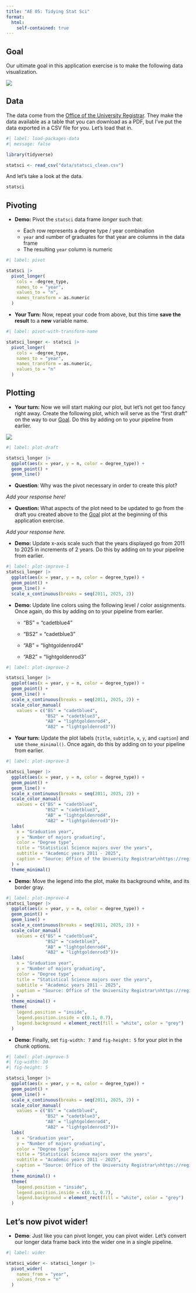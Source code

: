 ```yaml
---
title: "AE 05: Tidying Stat Sci"
format:
  html:
    self-contained: true
---
```


## Goal

Our ultimate goal in this application exercise is to make the following data visualization.

![](/slides/images/07/statsci-majors-2025.png){fig-align="center"}

## Data

The data come from the [Office of the University Registrar](https://registrar.duke.edu/registration/enrollment-statistics). They make the data available as a table that you can download as a PDF, but I've put the data exported in a CSV file for you. Let's load that in.

```r
#| label: load-packages-data
#| message: false

library(tidyverse)

statsci <- read_csv("data/statsci_clean.csv")
```

And let's take a look at the data.

```r
statsci
```

## Pivoting

-   **Demo:** Pivot the `statsci` data frame *longer* such that:

    -   Each row represents a degree type / year combination
    -   `year` and `n`umber of graduates for that year are columns in the data frame
    -   The resulting `year` column is numeric

```r
#| label: pivot

statsci |>
  pivot_longer(
    cols = -degree_type,
    names_to = "year",
    values_to = "n",
    names_transform = as.numeric
  )
```

-   **Your Turn:** Now, repeat your code from above, but this time **save the result** to a **new** variable name.

```r
#| label: pivot-with-transform-name

statsci_longer <- statsci |>
  pivot_longer(
    cols = -degree_type,
    names_to = "year",
    names_transform = as.numeric,
    values_to = "n"
  )
```

## Plotting

-   **Your turn:** Now we will start making our plot, but let's not get too fancy right away. Create the following plot, which will serve as the "first draft" on the way to our [Goal]. Do this by adding on to your pipeline from earlier.

![](/slides/images/07/stats-intermediate-plot.png){fig-alt="Line plot of numbers of Statistical Science majors over the years (2011 - 2021). Degree types represented are BS, BS2, AB, AB2. There is an increasing trend in BS degrees and somewhat steady trend in AB degrees." fig-align="center"}

```r
#| label: plot-draft

statsci_longer |>
  ggplot(aes(x = year, y = n, color = degree_type)) +
  geom_point() +
  geom_line()
```

-   **Question**: Why was the pivot necessary in order to create this plot?

*Add your response here!*

-   **Question:** What aspects of the plot need to be updated to go from the draft you created above to the [Goal] plot at the beginning of this application exercise.

*Add your response here.*

-   **Demo:** Update x-axis scale such that the years displayed go from 2011 to 2025 in increments of 2 years. Do this by adding on to your pipeline from earlier.

```r
#| label: plot-improve-1
statsci_longer |>
  ggplot(aes(x = year, y = n, color = degree_type)) +
  geom_point() +
  geom_line() +
  scale_x_continuous(breaks = seq(2011, 2025, 2))
```

-   **Demo:** Update line colors using the following level / color assignments. Once again, do this by adding on to your pipeline from earlier.
    -   "BS" = "cadetblue4"

    -   "BS2" = "cadetblue3"

    -   "AB" = "lightgoldenrod4"

    -   "AB2" = "lightgoldenrod3"

```r
#| label: plot-improve-2

statsci_longer |>
  ggplot(aes(x = year, y = n, color = degree_type)) +
  geom_point() +
  geom_line() +
  scale_x_continuous(breaks = seq(2011, 2025, 2)) +
  scale_color_manual(
    values = c("BS" = "cadetblue4", 
               "BS2" = "cadetblue3", 
               "AB" = "lightgoldenrod4", 
               "AB2" = "lightgoldenrod3"))

```

-   **Your turn:** Update the plot labels (`title`, `subtitle`, `x`, `y`, and `caption`) and use `theme_minimal()`. Once again, do this by adding on to your pipeline from earlier.

```r
#| label: plot-improve-3

statsci_longer |>
  ggplot(aes(x = year, y = n, color = degree_type)) +
  geom_point() +
  geom_line() +
  scale_x_continuous(breaks = seq(2011, 2025, 2)) +
  scale_color_manual(
    values = c("BS" = "cadetblue4", 
               "BS2" = "cadetblue3", 
               "AB" = "lightgoldenrod4", 
               "AB2" = "lightgoldenrod3"))+
  labs(
    x = "Graduation year",
    y = "Number of majors graduating",
    color = "Degree type",
    title = "Statistical Science majors over the years",
    subtitle = "Academic years 2011 - 2025",
    caption = "Source: Office of the University Registrar\nhttps://registrar.duke.edu/registration/enrollment-statistics"
  ) +
  theme_minimal()
```

-   **Demo:** Move the legend into the plot, make its background white, and its border gray.

```r
#| label: plot-improve-4
statsci_longer |>
  ggplot(aes(x = year, y = n, color = degree_type)) +
  geom_point() +
  geom_line() +
  scale_x_continuous(breaks = seq(2011, 2025, 2)) +
  scale_color_manual(
    values = c("BS" = "cadetblue4", 
               "BS2" = "cadetblue3", 
               "AB" = "lightgoldenrod4", 
               "AB2" = "lightgoldenrod3"))+
  labs(
    x = "Graduation year",
    y = "Number of majors graduating",
    color = "Degree type",
    title = "Statistical Science majors over the years",
    subtitle = "Academic years 2011 - 2025",
    caption = "Source: Office of the University Registrar\nhttps://registrar.duke.edu/registration/enrollment-statistics"
  ) +
  theme_minimal() +
  theme(
    legend.position = "inside",
    legend.position.inside = c(0.1, 0.7),
    legend.background = element_rect(fill = "white", color = "grey")
  )
```

-   **Demo:** Finally, set `fig-width: 7` and `fig-height: 5` for your plot in the chunk options.

```r
#| label: plot-improve-5
#| fig-width: 10
#| fig-height: 5

statsci_longer |>
  ggplot(aes(x = year, y = n, color = degree_type)) +
  geom_point() +
  geom_line() +
  scale_x_continuous(breaks = seq(2011, 2025, 2)) +
  scale_color_manual(
    values = c("BS" = "cadetblue4", 
               "BS2" = "cadetblue3", 
               "AB" = "lightgoldenrod4", 
               "AB2" = "lightgoldenrod3"))+
  labs(
    x = "Graduation year",
    y = "Number of majors graduating",
    color = "Degree type",
    title = "Statistical Science majors over the years",
    subtitle = "Academic years 2011 - 2025",
    caption = "Source: Office of the University Registrar\nhttps://registrar.duke.edu/registration/enrollment-statistics"
  ) +
  theme_minimal() +
  theme(
    legend.position = "inside",
    legend.position.inside = c(0.1, 0.7),
    legend.background = element_rect(fill = "white", color = "grey")
  )
```

## Let's now pivot wider!

-   **Demo**:  Just like you can pivot longer, you can pivot wider. Let's convert our longer data frame back into the wider one in a single pipeline.

```r
#| label: wider

statsci_wider <- statsci_longer |>
  pivot_wider(
    names_from = "year", 
    values_from = "n"
  )
```
